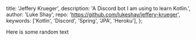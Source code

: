 
  title: 'Jeffery Krueger',
  description: 'A Discord bot I am using to learn Kotlin.',
  author: 'Luke Shay',
  repo: 'https://github.com/lukeshay/jeffery-krueger',
  keywords: ['Kotlin', 'Discord', 'Spring', 'JPA', 'Heroku'],
};


Here is some random text

